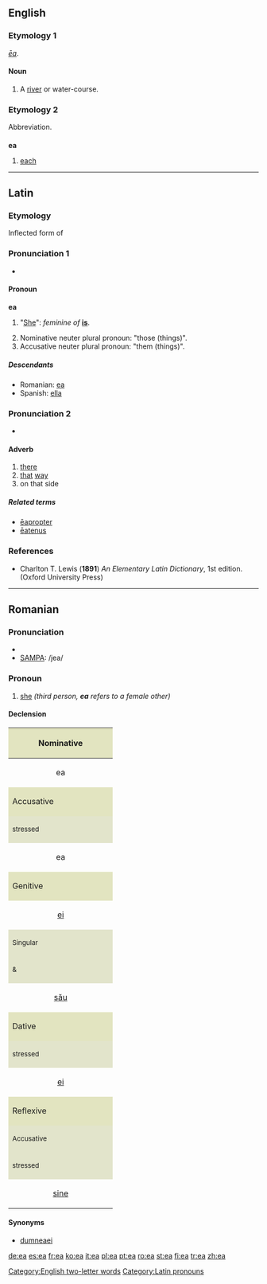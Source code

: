 {{see|-ea}}
==English==

===Etymology 1===
{{OE.}} ''[[ea#Old English|ēa]]''.

====Noun====
{{en-noun}}

# {{dialectal}} A [[river]] or water-course.

===Etymology 2===
Abbreviation.

===={{abbreviation}}====
'''ea'''

# [[each]]

[[Category:English two-letter words]]

----

==Latin==

===Etymology===
Inflected form of {{term|is|lamg=la}}

===Pronunciation 1===
* {{IPA|/ˈe.a/}}

====Pronoun====
{{rfc-level|Pronoun at L4+ not in L3 Ety section}}
'''ea''' {{f}}

# {{personal|lang=Latin}} "[[she|She]]": ''feminine of'' '''[[is]]'''.
# Nominative neuter plural pronoun: "those (things)".
# Accusative neuter plural pronoun: "them (things)".

=====Descendants=====
* Romanian: [[#Romanian|ea]]
* Spanish: [[ella#Spanish|ella]]

===Pronunciation 2===
* {{IPA|/ˈeː.a/}}

====Adverb====
{{la-adv|ēa||-}}

# [[there]]
# [[that]] [[way]]
# on that side

=====Related terms=====
* [[eapropter|ēapropter]]
* [[eatenus|ēatenus]]

===References===
* Charlton T. Lewis ('''1891''') ''An Elementary Latin Dictionary'', 1st edition. (Oxford University Press)

[[Category:Latin pronouns]]

----

==Romanian==

===Pronunciation===
* {{IPA|/je̯a/}}
* [[w:SAMPA|SAMPA]]: /jea/

===Pronoun===
{{infl|ro|personal pronoun|gender=f|third-person singular}}

# [[she]] ''(third person, '''ea''' refers to a female other)''

====Declension====

{| style="background:#F0F0F0" cellpadding="3"
|-
! colspan="4" style="height:3em;background:#e2e4c0" | Nominative
|-
| colspan="4"  align="center"| ea

|-
! colspan="4" style="height:3em;background:#e2e4c0" | Accusative
|-
! colspan="2" width="50%" style="background:#e2e4cb" | <small>stressed</small>
! colspan="2" width="50%" style="background:#e2e4cb" | <small>unstressed</small>
|-
| colspan="2" align="center"| ea
| colspan="2" align="center"| [[o]]

|-
! colspan="4" style="height:3em;background:#e2e4c0" | Genitive
|-
| align="center" colspan="4" | [[ei]]
|-
! colspan="2" width="50%" style="background:#e2e4cb" | <small>Singular</small>
! colspan="2" width="50%" style="background:#e2e4cb" | <small>Plural</small>
|-
! width="25%" style="background:#e2e4cb" | <small>{{m}} & {{n}}</small>
! width="25%" style="background:#e2e4cb" | <small>{{f}}</small>
! width="25%" style="background:#e2e4cb" | <small>{{m}}</small>
! width="25%" style="background:#e2e4cb" | <small>{{f}} & {{n}}</small>
|-
| align="center" | [[său]]
| align="center" | [[sa]]
| align="center" | [[săi]]
| align="center" | [[sale]]

|-
! colspan="4" style="height:3em;background:#e2e4c0" | Dative
|-
! colspan="2" width="50%" style="background:#e2e4cb" | <small>stressed</small>
! colspan="2" width="50%" style="background:#e2e4cb" | <small>unstressed</small>
|-
| colspan="2" align="center"| [[ei]]
| colspan="2" align="center"| [[îi]]

|-
! colspan="4" style="height:3em;background:#e2e4c0" | Reflexive
|-
! colspan="2" width="50%" style="background:#e2e4cb" | <small>Accusative</small>
! colspan="2" width="50%" style="background:#e2e4cb" | <small>Dative</small>
|-
! width="25%" style="background:#e2e4cb" | <small>stressed</small>
! width="25%" style="background:#e2e4cb" | <small>unstressed</small>
! width="25%" style="background:#e2e4cb" | <small>stressed</small>
! width="25%" style="background:#e2e4cb" | <small>unstressed</small>
|-
| align="center" | [[sine]]
| align="center" | [[se]]
| align="center" | [[sieşi]]
| align="center" | [[îşi]]
|}

====Synonyms====
* [[dumneaei]] {{italbrac|polite form}}

[[de:ea]]
[[es:ea]]
[[fr:ea]]
[[ko:ea]]
[[it:ea]]
[[pl:ea]]
[[pt:ea]]
[[ro:ea]]
[[st:ea]]
[[fi:ea]]
[[tr:ea]]
[[zh:ea]]